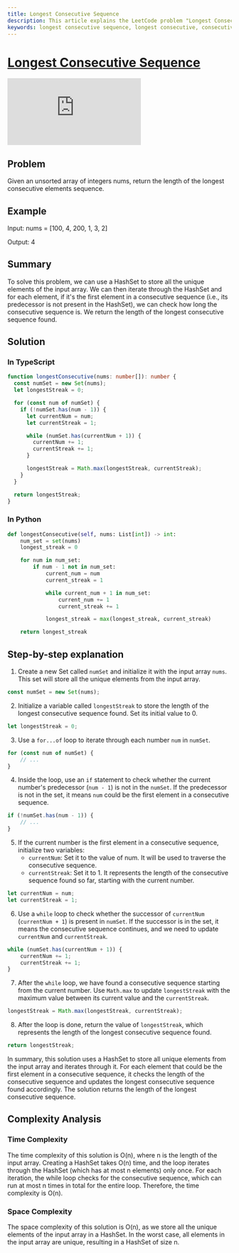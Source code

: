 ```yaml
---
title: Longest Consecutive Sequence
description: This article explains the LeetCode problem "Longest Consecutive Sequence" in detail, including the problem description, input/output examples, and optimal solution with step-by-step explanation.
keywords: longest consecutive sequence, longest consecutive, consecutive sequence, longest, consecutive, sequence, leetcode, leetcode problem, leetcode problem description, leetcode problem input, leetcode problem output, leetcode problem examples, leetcode problem solution, leetcode problem explanation, leetcode problem optimal solution, leetcode problem step-by-step solution, leetcode problem step-by-step explanation, leetcode problem step-by-step optimal solution, leetcode problem step-by-step, leetcode problem optimal, leetcode problem step-by-step, leetcode problem explanation, leetcode problem solution, leetcode problem, leetcode problem description, leetcode problem input, leetcode problem output, leetcode problem examples, leetcode problem solution, leetcode problem explanation, leetcode problem optimal solution, leetcode problem step-by-step solution, leetcode problem step-by-step explanation, leetcode problem step-by-step optimal solution, leetcode problem step-by-step, leetcode problem optimal, leetcode problem step-by-step, leetcode problem explanation, leetcode problem solution, leetcode problem, leetcode problem description, leetcode problem input, leetcode problem output, leetcode problem examples, leetcode problem solution, leetcode problem explanation, leetcode problem optimal solution, leetcode problem step-by-step solution, leetcode problem step-by-step explanation, leetcode problem step-by-step optimal solution, leetcode problem step-by-step, leetcode problem optimal, leetcode problem step-by-step, leetcode problem explanation, leetcode problem solution, leetcode problem, leetcode problem description, leetcode problem input, leetcode problem output, leetcode problem examples, leetcode problem solution, leetcode problem explanation, leetcode problem optimal solution, leetcode problem step-by-step solution, leetcode problem step-by-step explanation, leetcode problem step-by-step optimal solution, leetcode problem step-by-step, leetcode problem optimal, leetcode problem step-by-step, leetcode problem explanation, leetcode problem solution, leetcode problem, leetcode problem description, leetcode problem input, leetcode problem output, leetcode problem examples, leetcode problem solution, leetcode problem explanation, leetcode problem optimal solution, leetcode problem step-by-step solution, leetcode problem step-by-step explanation, leetcode problem step-by-step optimal solution, leetcode problem step-by-step, leetcode problem optimal, leetcode problem step-by-step, leetcode problem explanation, leetcode problem solution, leetcode
---
```



# [Longest Consecutive Sequence](https://leetcode.com/problems/longest-consecutive-sequence/) <DifficultyChip difficulty="medium" />

<div className="iframe-container">
	<iframe className="responsive-iframe" src="https://www.youtube.com/embed/P6RZZMu_maU"
					title="YouTube video player" frameBorder="0"
					allow="accelerometer; autoplay; clipboard-write; encrypted-media; gyroscope; picture-in-picture"
					allowFullScreen></iframe>
</div>

## Problem

Given an unsorted array of integers nums, return the length of the longest consecutive elements sequence.

## Example

Input: nums = [100, 4, 200, 1, 3, 2]

Output: 4

## Summary

To solve this problem, we can use a HashSet to store all the unique elements of the input array. We can then iterate through the HashSet and for each element, if it's the first element in a consecutive sequence (i.e., its predecessor is not present in the HashSet), we can check how long the consecutive sequence is. We return the length of the longest consecutive sequence found.

## Solution

### In TypeScript

```typescript
function longestConsecutive(nums: number[]): number {
  const numSet = new Set(nums);
  let longestStreak = 0;

  for (const num of numSet) {
    if (!numSet.has(num - 1)) {
      let currentNum = num;
      let currentStreak = 1;

      while (numSet.has(currentNum + 1)) {
        currentNum += 1;
        currentStreak += 1;
      }

      longestStreak = Math.max(longestStreak, currentStreak);
    }
  }

  return longestStreak;
}
```

### In Python

```python
def longestConsecutive(self, nums: List[int]) -> int:
	num_set = set(nums)
	longest_streak = 0

	for num in num_set:
		if num - 1 not in num_set:
			current_num = num
			current_streak = 1

			while current_num + 1 in num_set:
				current_num += 1
				current_streak += 1

			longest_streak = max(longest_streak, current_streak)

	return longest_streak
```

## Step-by-step explanation

1. Create a new Set called `numSet` and initialize it with the input array `nums`. This set will store all the unique elements from the input array.

```typescript
const numSet = new Set(nums);
```

2. Initialize a variable called `longestStreak` to store the length of the longest consecutive sequence found. Set its initial value to 0.

```typescript
let longestStreak = 0;
```

3. Use a `for...of` loop to iterate through each number `num` in `numSet`.

```typescript
for (const num of numSet) {
	// ...
}
```

4. Inside the loop, use an `if` statement to check whether the current number's predecessor (`num - 1`) is not in the `numSet`. If the predecessor is not in the set, it means `num` could be the first element in a consecutive sequence.

```typescript
if (!numSet.has(num - 1)) {
	// ...
}
```

5. If the current number is the first element in a consecutive sequence, initialize two variables:
	- `currentNum`: Set it to the value of num. It will be used to traverse the consecutive sequence.
	- `currentStreak`: Set it to 1. It represents the length of the consecutive sequence found so far, starting with the current number.

```typescript
let currentNum = num;
let currentStreak = 1;
```

6. Use a `while` loop to check whether the successor of `currentNum` (`currentNum + 1`) is present in `numSet`. If the successor is in the set, it means the consecutive sequence continues, and we need to update `currentNum` and `currentStreak`.

```typescript
while (numSet.has(currentNum + 1)) {
	currentNum += 1;
	currentStreak += 1;
}
```

7. After the `while` loop, we have found a consecutive sequence starting from the current number. Use `Math.max` to update `longestStreak` with the maximum value between its current value and the `currentStreak`.

```typescript
longestStreak = Math.max(longestStreak, currentStreak);
```

8. After the loop is done, return the value of `longestStreak`, which represents the length of the longest consecutive sequence found.

```typescript
return longestStreak;
```

In summary, this solution uses a HashSet to store all unique elements from the input array and iterates through it. For each element that could be the first element in a consecutive sequence, it checks the length of the consecutive sequence and updates the longest consecutive sequence found accordingly. The solution returns the length of the longest consecutive sequence.

## Complexity Analysis

### Time Complexity

The time complexity of this solution is O(n), where n is the length of the input array. Creating a HashSet takes O(n) time, and the loop iterates through the HashSet (which has at most n elements) only once. For each iteration, the while loop checks for the consecutive sequence, which can run at most n times in total for the entire loop. Therefore, the time complexity is O(n).

### Space Complexity

The space complexity of this solution is O(n), as we store all the unique elements of the input array in a HashSet. In the worst case, all elements in the input array are unique, resulting in a HashSet of size n.
